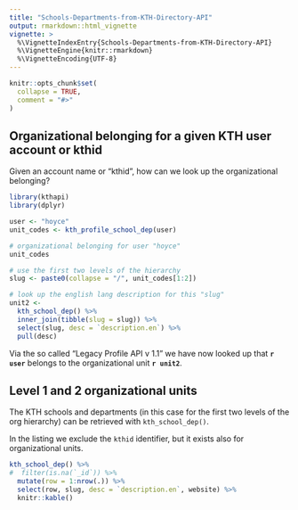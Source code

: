 ```yaml
---
title: "Schools-Departments-from-KTH-Directory-API"
output: rmarkdown::html_vignette
vignette: >
  %\VignetteIndexEntry{Schools-Departments-from-KTH-Directory-API}
  %\VignetteEngine{knitr::rmarkdown}
  %\VignetteEncoding{UTF-8}
---
```


```r
knitr::opts_chunk$set(
  collapse = TRUE,
  comment = "#>"
)
```

## Organizational belonging for a given KTH user account or kthid

Given an account name or "kthid", how can we look up the organizational belonging?

```r
library(kthapi)
library(dplyr)

user <- "hoyce"
unit_codes <- kth_profile_school_dep(user)

# organizational belonging for user "hoyce"
unit_codes

# use the first two levels of the hierarchy
slug <- paste0(collapse = "/", unit_codes[1:2])

# look up the english lang description for this "slug"
unit2 <- 
  kth_school_dep() %>% 
  inner_join(tibble(slug = slug)) %>%
  select(slug, desc = `description.en`) %>%
  pull(desc)

```

Via the so called "Legacy Profile API v 1.1" we have now looked up that __`r user`__ belongs to the organizational unit __`r unit2`__.

## Level 1 and 2 organizational units

The KTH schools and departments (in this case for the first two levels of the org hierarchy) can be retrieved with `kth_school_dep()`.

In the listing we exclude the `kthid` identifier, but it exists also for organizational units.

```r
kth_school_dep() %>% 
#  filter(is.na(`_id`)) %>%
  mutate(row = 1:nrow(.)) %>%
  select(row, slug, desc = `description.en`, website) %>%
  knitr::kable()

```
